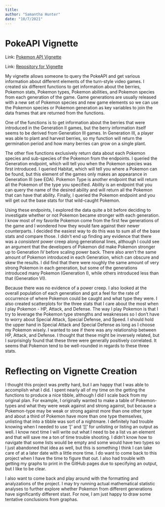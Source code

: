 ```yaml
---
title:
author: "Samantha Hunter"
date: "10/7/2021"
---
```


# PokeAPI Vignette

Link: [Pokemon API Vignette](https://sammhunter.github.io/558_Project1/)


Link: [Repository for Vignette](https://github.com/SammHunter/558_Project1)


My vignette allows someone to query the PokeAPI and get various information about different elements of the turn-style video games. I created six different functions to get information about the berries, Pokemon stats, Pokemon types, Pokemon abilities, and Pokemon species from each generation of the game. Game generations are usually released with a new set of Pokemon species and new game elements so we can use the Pokemon species or Pokemon generation as key variables to join the data frames that are returned from the functions. 


One of the functions is to get information about the berries that were introduced in the Generation II games, but the berry information itself seems to be derived from Generation III games. In Generation III, a player was able to plant and harvest berries, so my function will return the germination period and how many berries can grow on a single plant.


The other five functions exclusively return data about each Pokemon species and sub-species of the Pokemon from the endpoints. I queried the Generation endpoint, which will tell you when the Pokemon species was first introduced. I queried Habitat, which will tell you where a Pokemon can be found, but this element of the games only makes an appearance in Generation III (see EDA). Pokemon Type is another endpoint that will return all the Pokemon of the type you specified. Ability is an endpoint that you can query the name of the desired ability and will return all the Pokemon that can have that ability. Finally, I queried the Pokemon endpoint and you will get out the base stats for that wild-caught Pokemon. 


Using these endpoints, I explored the data quite a bit before deciding to investigate whether or not Pokemon became stronger with each generation. I know most of my favorite Pokemon come from the first few generations of the game and I wondered how they would fare against their newer counterparts. I decided the easiest way to do this was to sum all of the base stats and compare those. I didn't end up finding any evidence that there was a *consistent* power creep along generational lines, although I could see an argument that the developers of Pokemon did make Pokemon stronger up to Generation IV before scaling power back. There also aren't the same amount of Pokemon introduced in each Generation, which can obscure and skew the results. I did find that there were roughly the same amount of very strong Pokemon in each generation, but some of the generations introduced many Pokemon (Generation I), while others introduced less than that (Generation VI).   


Because there was no evidence of a power creep. I also looked at the overall population of each generation and got a feel for the rate of occurrence of where Pokemon could be caught and what type they were. I also created scatterplots for the three stats that I care about the most when I play Pokemon - HP, Attack, and Defense. The way I play Pokemon is that I try to leverage the Pokemon type strengths and weaknesses so I don't have to worry about Special Attack, Special Defense, and Speed. I should hold the upper hand in Special Attack and Special Defense as long as I choose my Pokemon wisely. I wanted to see if there was any relationship between HP, Attack, and Defense. I thought that these might be inversely related, but I surprisingly found that these three were generally positively correlated. It seems that Pokemon tend to be well-rounded in regards to these three stats. 


# Reflecting on Vignette Creation

I thought this project was pretty hard, but I am happy that I was able to accomplish what I did. I spent nearly all of my time on the getting the functions to produce a nice tibble, although I did I scale back from my original plan. For example, I originally wanted to make a table of Pokemon-types and what they were weak against and strong against, but because a Pokemon-type may be weak or strong against more than one other type and about a third of Pokemon have more than one type themselves, unlisting that into a tibble was sort of a nightmare. I definitely had trouble knowing when I needed to use '[' and '[[' for unlisting or listing an output as well. I know next time I will write out what I need to be a list vs an element and that will save me a ton of time trouble shooting. I didn't know how to navigate that some lists would be empty and some would have two types so I just abandoned that idea as well, but this is something I think I can take care of at a later date with a little more time. I do want to come back to this project when I have the time to figure that out. I also had trouble with getting my graphs to print in the GitHub pages due to specifying an output, but I like to be clear. 

I also want to come back and play around with the formatting and analyzations of the project. I may try running actual mathematical statistic analyses to further explore whether Pokemon from different generations have significantly different stast. For now, I am just happy to draw some tentative conclusions from graphas. 